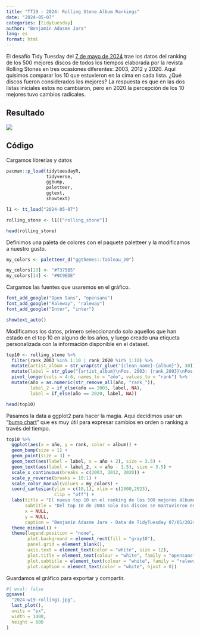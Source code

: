 ```yaml
---
title: "TT19 - 2024: Rolling Stone Album Rankings"
date: "2024-05-07"
categories: [tidytuesday]
author: "Benjamín Adasme Jara"
lang: es
format: html
---
```


El desafío Tidy Tuesday del [7 de mayo de 2024](https://github.com/rfordatascience/tidytuesday/blob/main/data/2024/2024-05-07/readme.md) trae los datos del ranking de los 500 mejores discos de todos los tiempos elaborada por la revista Rolling Stones en tres ocasiones diferentes: 2003, 2012 y 2020. Aquí quisimos comparar los 10 que estuvieron en la cima en cada lista. ¿Qué discos fueron considerados los mejores? La respuesta es que en las dos listas iniciales estos no cambiaron, pero en 2020 la percepción de los 10 mejores tuvo cambios radicales. 

## Resultado

![](rolling_stones.png)

## Código

Cargamos librerías y datos

```r

pacman::p_load(tidytuesdayR, 
               tidyverse, 
               ggbump, 
               paletteer, 
               ggtext,
               showtext)

l1 <- tt_load("2024-05-07")

rolling_stone <- l1[["rolling_stone"]]

head(rolling_stone)

```

Definimos una paleta de colores con el paquete paletteer y la modificamos a nuestro gusto. 

```r
my_colors <- paletteer_d("ggthemes::Tableau_20")

my_colors[13] <- "#7375B5"
my_colors[14] <- "#9C9EDE"
```

Cargamos las fuentes que usaremos en el gráfico. 

```r
font_add_google("Open Sans", "opensans")
font_add_google("Raleway", "raleway")
font_add_google("Inter", "inter")

showtext_auto()
```

Modificamos los datos, primero seleccionando solo aquellos que han estado en el top 10 en alguno de los años, y luego creado una etiqueta personalizada con la información disponible en el dataset.

```r
top10 <- rolling_stone %>% 
  filter(rank_2003 %in% 1:10 | rank_2020 %in% 1:10) %>% 
  mutate(artist_album = str_wrap(str_glue("{clean_name}-{album}"), 30)) %>% 
  mutate(label = str_glue("{artist_album}\nPos. 2003: {rank_2003}\nPos. 2020: {rank_2020}")) %>% 
  pivot_longer(cols = 4:6, names_to = "año", values_to = "rank") %>% 
  mutate(año = as.numeric(str_remove_all(año, "rank_")),
         label_2 = if_else(año == 2003, label, NA),
         label = if_else(año == 2020, label, NA))

head(top10)
```

Pasamos la data a ggplot2 para hacer la magia. Aquí decidimos usar un "[bump chart](https://datavizproject.com/data-type/bump-chart-2/)" que es muy útil para expresar cambios en orden o ranking a través del tiempo. 

```r
top10 %>% 
  ggplot(aes(x = año, y = rank, color = album)) +
  geom_bump(size = 1) +
  geom_point(size = 3) +
  geom_text(aes(label = label, x = año + 2), size = 3.5) +
  geom_text(aes(label = label_2, x = año - 1.5), size = 3.5) +
  scale_x_continuous(breaks = c(2003, 2012, 2020)) +
  scale_y_reverse(breaks = 10:1) +
  scale_color_manual(values = my_colors) +
  coord_cartesian(ylim = c(10,1), xlim = c(2000,2023),
                  clip = "off") +
  labs(title = "El nuevo top 10 en el ranking de los 500 mejores álbumes de Rolling Stone",
       subtitle = "Del top 10 de 2003 solo dos discos se mantuvieron en el grupo en 2020",
       x = NULL,
       y = NULL,
       caption = "Benjamín Adasme Jara - Data de TidyTuesday 07/05/2024. X: @AdasmeBenja") +
  theme_minimal() +
  theme(legend.position = "none",
        plot.background = element_rect(fill = "gray10"), 
        panel.grid = element_blank(),
        axis.text = element_text(color = "white", size = 12),
        plot.title = element_text(colour = "white", family = "opensans", face = "bold", size = 16),
        plot.subtitle = element_text(colour = "white", family = "raleway", size = 12),
        plot.caption = element_text(color = "white", hjust = 0)) 

```

Guardamos el gráfico para exportar y compartir.

```r
#| eval: false
ggsave(
  "2024-w19-rolling1.jpg",
  last_plot(),
  units = "px",
  width = 1400,
  height = 800
)
```


